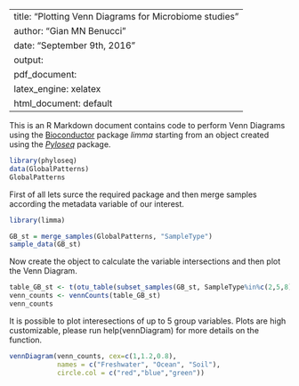 
---
title: "Plotting Venn Diagrams for Microbiome studies"
author: "Gian MN Benucci"
date: "September 9th, 2016"
output:
  pdf_document:
    latex_engine: xelatex
  html_document: default
---

This is an R Markdown document contains code to perform Venn Diagrams using the [Bioconductor](http://bioconductor.org/packages/release/bioc/html/limma.html) package *limma* starting from an object created using the [*Pyloseq*](http://journals.plos.org/ploscompbiol/article?id=10.1371/journal.pcbi.1003531) package.

```r
library(phyloseq)
data(GlobalPatterns)
GlobalPatterns
```

First of all lets surce the required package and then merge samples according the metadata variable of our interest.

```r
library(limma)

GB_st = merge_samples(GlobalPatterns, "SampleType")
sample_data(GB_st)

```

Now create the object to calculate the variable intersections and then plot the Venn Diagram.

```r
table_GB_st <- t(otu_table(subset_samples(GB_st, SampleType%in%c(2,5,8))))
venn_counts <- vennCounts(table_GB_st)
venn_counts
```

It is possible to plot interesections of up to 5 group variables. Plots are high customizable, please run help(vennDiagram) for more details on the function.

```r
vennDiagram(venn_counts, cex=c(1,1.2,0.8),
            names = c("Freshwater", "Ocean", "Soil"),
            circle.col = c("red","blue","green"))
```


